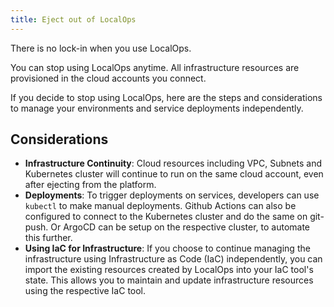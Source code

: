 ```yaml
---
title: Eject out of LocalOps
---
```


There is no lock-in when you use LocalOps.

You can stop using LocalOps anytime. All infrastructure resources are provisioned in the cloud accounts you connect.

If you decide to stop using LocalOps, here are the steps and considerations to manage your environments and service
deployments independently.

## Considerations

- **Infrastructure Continuity**: Cloud resources including VPC, Subnets and Kubernetes cluster will continue to run on
  the same cloud account, even after ejecting from the platform.
- **Deployments**: To trigger deployments on services, developers can use `kubectl` to make manual deployments. Github
  Actions can also be configured to connect to the Kubernetes cluster and do the same on git-push. Or ArgoCD can be
  setup on the respective cluster, to automate this further.
- **Using IaC for Infrastructure**: If you choose to continue managing the infrastructure using Infrastructure as Code
  (IaC) independently, you can import the existing resources created by LocalOps into your IaC tool's state. This allows
  you to maintain and update infrastructure resources using the respective IaC tool.

